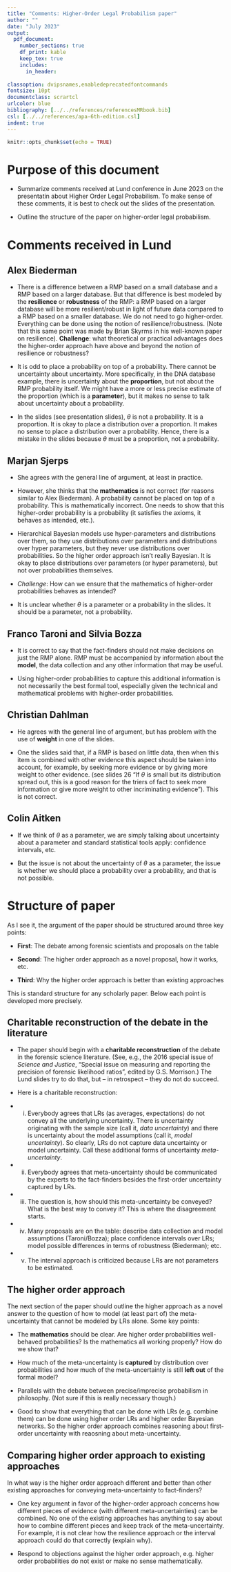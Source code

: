```yaml
---
title: "Comments: Higher-Order Legal Probabilism paper"
author: ""
date: "July 2023"
output:
  pdf_document:
    number_sections: true
    df_print: kable 
    keep_tex: true
    includes:
      in_header:
        
classoption: dvipsnames,enabledeprecatedfontcommands
fontsize: 10pt
documentclass: scrartcl
urlcolor: blue
bibliography: [../../references/referencesMRbook.bib]
csl: [../../references/apa-6th-edition.csl]
indent: true
---
```



```r
knitr::opts_chunk$set(echo = TRUE)
```

# Purpose of this document


- Summarize comments received at Lund conference in June 2023 on the presentatin about Higher Order Legal Probabilism. 
To make sense of these comments, it is best to check out the slides of the presentation. 

- Outline the structure of the paper on higher-order legal probabilism. 


# Comments received in Lund

## Alex Biederman

- There is a difference between a RMP based on a small database and a RMP based on a larger database.
But that difference is best modeled by the **resilience** or **robustness** of the RMP: a RMP based on a larger database will be more resilient/robust in light of future data compared to a RMP based on a smaller database. We do not need to go higher-order. Everything can be done using the notion of resilience/robustness. (Note that this same point was made by Brian Skyrms in his well-known paper on resilience). **Challenge**: what theoretical or practical advantages does the higher-order approach have above and beyond the notion of resilience or robustness?

- It is odd to place a probability on top of a probability. There cannot be uncertainty about uncertainty. More specifically, in the DNA database example, there is uncertainty about the **proportion**, but not about the RMP probability itself. We might have a more or less precise estimate of the proportion (which is a **parameter**), but it makes no sense to talk about uncertainty about a probability.

- In the slides (see presentation slides), $\theta$ is not a probability. It is a proportion. It is okay to place a distribution over a proportion. It makes no sense to place a distribution over a probability. Hence, there is a mistake in the slides because $\theta$ must be a proportion, not a probability.

## Marjan Sjerps

- She agrees with the general line of argument, at least in practice.

- However, she thinks that the **mathematics** is not correct (for reasons similar to Alex Biederman). A probability cannot be placed on top of a probability. This is mathematically incorrect. One needs to show that this higher-order probability is a probability (it satisfies the axioms, it behaves as intended, etc.).

- Hierarchical Bayesian models use hyper-parameters and distributions over them, so they use distributions over parameters and distributions over hyper parameters, but they never use distributions over probabilities. So the higher order approach isn't really Bayesian. It is okay to place distributions over parameters (or hyper parameters), but not over probabilities themselves. 

- *Challenge*: How can we ensure that the mathematics of higher-order probabilities behaves as intended?

- It is unclear whether $\theta$ is a parameter or a probability in the slides. It should be a parameter, not a probability. 

## Franco Taroni and Silvia Bozza

- It is correct to say that the fact-finders should not make decisions on just the RMP alone. 
RMP must be accompanied by information about the **model**, the data collection and any other 
information that may be useful. 

- Using higher-order probabilities to capture this additional information is not necessarily the best formal tool, especially given the technical and mathematical problems with higher-order probabilities.

## Christian Dahlman

- He agrees with the general line of argument, but has problem with the use of **weight** in one of the slides.

- One the slides said that, if a RMP is based on little data, then when this item is combined with other evidence this aspect should be taken into account, for example, by seeking more evidence or by giving more weight to other evidence. (see slides 26 "If $\theta$ is small but its distribution spread out, this is a good reason for the triers of fact to seek more information or give more weight to other incriminating evidence"). This is not correct. 

## Colin Aitken

- If we think of $\theta$ as a parameter, we are simply talking about uncertainty about a parameter and standard statistical tools apply: confidence intervals, etc. 

- But the issue is not about the uncertainty of $\theta$ as a parameter, the issue is whether we should place a probability over a probability, and that is not possible. 



# Structure of paper

As I see it, the argument of the paper should be structured around three key points:

- **First**: The debate among forensic scientists and proposals on the table

- **Second**: The higher order approach as a novel proposal, how it works, etc. 

- **Third**: Why the higher order approach is better than existing approaches

This is standard structure for any scholarly paper. Below each 
point is developed more precisely. 

## Charitable reconstruction of the debate in the literature

- The paper should begin with a **charitable reconstruction** of the debate in the forensic 
science literature. (See, e.g., the 2016 special issue of *Science and Justice*, "Special issue on measuring and reporting the precision of forensic likelihood ratios", edited by G.S. Morrison.)  The Lund slides try to do that, but -- in retrospect -- they do not do succeed. 

- Here is a charitable reconstruction: 

- (i) Everybody agrees that LRs (as averages, expectations) do not convey all the underlying uncertainty. There is uncertainty originating with the sample size (call it, *data uncertainty*) and there is uncertainty about the model assumptions (call it, *model uncertainty*). So clearly, LRs do not capture data uncertainty or model uncertainty. Call these additional forms of uncertainty *meta-uncertainty*. 

- (ii) Everybody agrees that meta-uncertainty should be communicated by the experts to the fact-finders besides the first-order uncertainty captured by LRs. 

- (iii) The question is, how should this meta-uncertainty be conveyed? What is the best way to convey it? This is where the disagreement starts. 

- (iv) Many proposals are on the table:  describe data collection and model assumptions (Taroni/Bozza); place confidence intervals over LRs; model possible differences in terms of robustness (Biederman); etc.

- (v) The interval approach is criticized because LRs are not parameters to be estimated.

## The higher order approach

The next section of the paper should outline the higher approach as a novel answer to the question of how to model (at least part of) the meta-uncertainty that cannot be modeled by LRs alone. Some key points:

- The **mathematics** should be clear. Are higher order probabilities well-behaved probabilities? Is the mathematics all working properly? How do we show that?

- How much of the meta-uncertainty is **captured** by distribution over probabilities and how much of the meta-uncertainty is still **left out** of the formal model?

- Parallels with the debate between precise/imprecise probabilism in philosophy. (Not sure if this is really necessary though.)

-  Good to show that everything that can be done with LRs (e.g. combine them) can be done using higher order LRs and higher order Bayesian networks. So the higher order approach combines reasoning about first-order uncertainty with reaosning about meta-uncertainty. 


## Comparing higher order approach to existing approaches 

In what way is the higher order approach different and better than other existing approaches for conveying meta-uncertainty to fact-finders?

- One key argument in favor of the higher-order approach concerns how different pieces of evidence (with different meta-uncertainties) can be combined. No one of the existing approaches has anything to say about how to combine different pieces and keep track of the meta-uncertainty. For example, it is not clear how the resilience approach or the interval approach could do that correctly (explain why).

- Respond to objections against the higher order approach, e.g. higher order probabilities do not exist or make no sense mathematically. 









